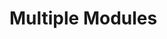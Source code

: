 # Multiple Modules {.unnumbered}

```{=html}
<!--

- welcome note
- book structure and how to use it
- something about companion slides/presentations used during workshops?

-->
```
